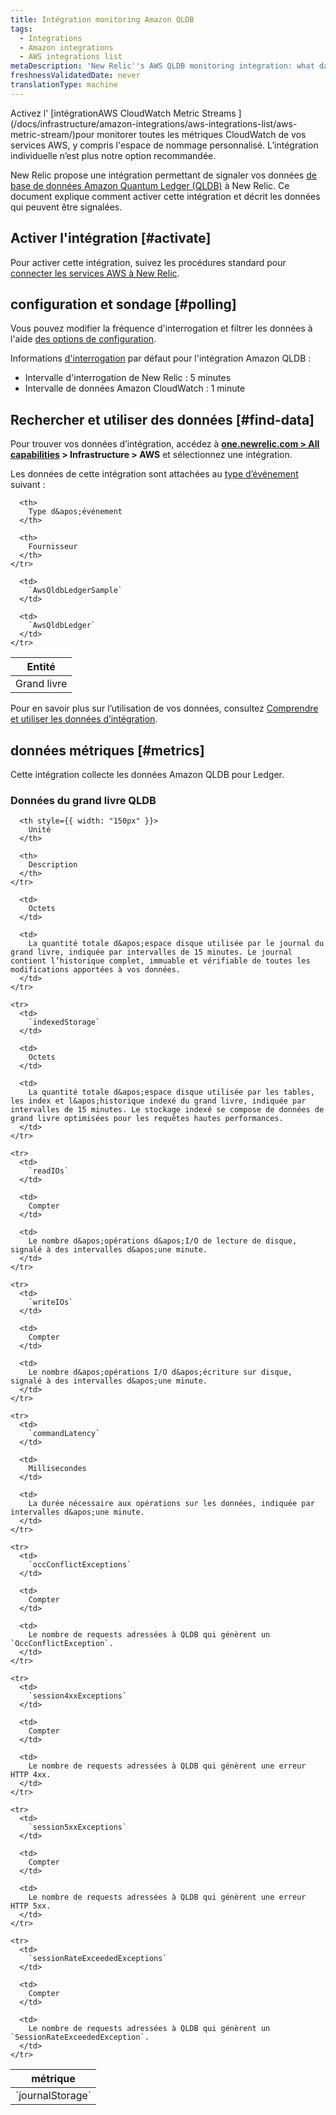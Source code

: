```yaml
---
title: Intégration monitoring Amazon QLDB
tags:
  - Integrations
  - Amazon integrations
  - AWS integrations list
metaDescription: 'New Relic''s AWS QLDB monitoring integration: what data it reports, and how to enable it.'
freshnessValidatedDate: never
translationType: machine
---
```


<Callout variant="important">
  Activez l&apos; [intégrationAWS CloudWatch Metric Streams ](/docs/infrastructure/amazon-integrations/aws-integrations-list/aws-metric-stream/)pour monitorer toutes les métriques CloudWatch de vos services AWS, y compris l&apos;espace de nommage personnalisé. L’intégration individuelle n’est plus notre option recommandée.
</Callout>

New Relic propose une intégration permettant de signaler vos données [de base de données Amazon Quantum Ledger (QLDB)](https://aws.amazon.com/qldb/) à New Relic. Ce document explique comment activer cette intégration et décrit les données qui peuvent être signalées.

## Activer l&apos;intégration [#activate]

Pour activer cette intégration, suivez les procédures standard pour [connecter les services AWS à New Relic](/docs/infrastructure/infrastructure-integrations/getting-started/connect-aws-integrations-infrastructure).

## configuration et sondage [#polling]

Vous pouvez modifier la fréquence d&apos;interrogation et filtrer les données à l&apos;aide [des options de configuration](/docs/integrations/new-relic-integrations/getting-started/configure-polling-frequency-data-collection-cloud-integrations).

Informations [d&apos;interrogation](/docs/infrastructure/amazon-integrations/aws-integrations-list/aws-polling-intervals-infrastructure-integrations) par défaut pour l&apos;intégration Amazon QLDB :

* Intervalle d&apos;interrogation de New Relic : 5 minutes
* Intervalle de données Amazon CloudWatch : 1 minute

## Rechercher et utiliser des données [#find-data]

Pour trouver vos données d’intégration, accédez à <DNT>**[one.newrelic.com &gt; All capabilities](https://one.newrelic.com/all-capabilities) &gt; Infrastructure &gt; AWS**</DNT> et sélectionnez une intégration.

Les données de cette intégration sont attachées au [type d’événement](/docs/data-apis/understand-data/new-relic-data-types/#event-data) suivant :

<table>
  <thead>
    <tr>
      <th>
        Entité
      </th>

      <th>
        Type d&apos;événement
      </th>

      <th>
        Fournisseur
      </th>
    </tr>
  </thead>

  <tbody>
    <tr>
      <td>
        Grand livre
      </td>

      <td>
        `AwsQldbLedgerSample`
      </td>

      <td>
        `AwsQldbLedger`
      </td>
    </tr>
  </tbody>
</table>

Pour en savoir plus sur l’utilisation de vos données, consultez [Comprendre et utiliser les données d’intégration](/docs/infrastructure/integrations/find-use-infrastructure-integration-data).

## données métriques [#metrics]

Cette intégration collecte les données Amazon QLDB pour Ledger.

### Données du grand livre QLDB

<table>
  <thead>
    <tr>
      <th style={{ width: "275px" }}>
        métrique
      </th>

      <th style={{ width: "150px" }}>
        Unité
      </th>

      <th>
        Description
      </th>
    </tr>
  </thead>

  <tbody>
    <tr>
      <td>
        `journalStorage`
      </td>

      <td>
        Octets
      </td>

      <td>
        La quantité totale d&apos;espace disque utilisée par le journal du grand livre, indiquée par intervalles de 15 minutes. Le journal contient l’historique complet, immuable et vérifiable de toutes les modifications apportées à vos données.
      </td>
    </tr>

    <tr>
      <td>
        `indexedStorage`
      </td>

      <td>
        Octets
      </td>

      <td>
        La quantité totale d&apos;espace disque utilisée par les tables, les index et l&apos;historique indexé du grand livre, indiquée par intervalles de 15 minutes. Le stockage indexé se compose de données de grand livre optimisées pour les requêtes hautes performances.
      </td>
    </tr>

    <tr>
      <td>
        `readIOs`
      </td>

      <td>
        Compter
      </td>

      <td>
        Le nombre d&apos;opérations d&apos;I/O de lecture de disque, signalé à des intervalles d&apos;une minute.
      </td>
    </tr>

    <tr>
      <td>
        `writeIOs`
      </td>

      <td>
        Compter
      </td>

      <td>
        Le nombre d&apos;opérations I/O d&apos;écriture sur disque, signalé à des intervalles d&apos;une minute.
      </td>
    </tr>

    <tr>
      <td>
        `commandLatency`
      </td>

      <td>
        Millisecondes
      </td>

      <td>
        La durée nécessaire aux opérations sur les données, indiquée par intervalles d&apos;une minute.
      </td>
    </tr>

    <tr>
      <td>
        `occConflictExceptions`
      </td>

      <td>
        Compter
      </td>

      <td>
        Le nombre de requests adressées à QLDB qui génèrent un `OccConflictException`.
      </td>
    </tr>

    <tr>
      <td>
        `session4xxExceptions`
      </td>

      <td>
        Compter
      </td>

      <td>
        Le nombre de requests adressées à QLDB qui génèrent une erreur HTTP 4xx.
      </td>
    </tr>

    <tr>
      <td>
        `session5xxExceptions`
      </td>

      <td>
        Compter
      </td>

      <td>
        Le nombre de requests adressées à QLDB qui génèrent une erreur HTTP 5xx.
      </td>
    </tr>

    <tr>
      <td>
        `sessionRateExceededExceptions`
      </td>

      <td>
        Compter
      </td>

      <td>
        Le nombre de requests adressées à QLDB qui génèrent un `SessionRateExceededException`.
      </td>
    </tr>
  </tbody>
</table>